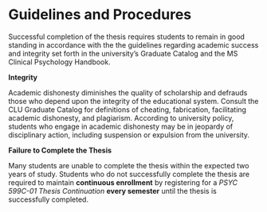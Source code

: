 # Guidelines and Procedures

Successful completion of the thesis requires students to remain in good standing in accordance with the the guidelines regarding academic success and integrity set forth in the university’s Graduate Catalog and the MS Clinical Psychology Handbook.

**Integrity**

Academic dishonesty diminishes the quality of scholarship and defrauds those who depend upon the integrity of the educational system. Consult the CLU Graduate Catalog for definitions of cheating, fabrication, facilitating academic dishonesty, and plagiarism. According to university policy, students who engage in academic dishonesty may be in jeopardy of disciplinary action, including suspension or expulsion from the university.

**Failure to Complete the Thesis**

Many students are unable to complete the thesis within the expected two years of study.  Students who do not successfully complete the thesis are required to maintain **continuous enrollment** by registering for a *PSYC 599C-01 Thesis Continuation* **every semester** until the thesis is successfully completed. 





